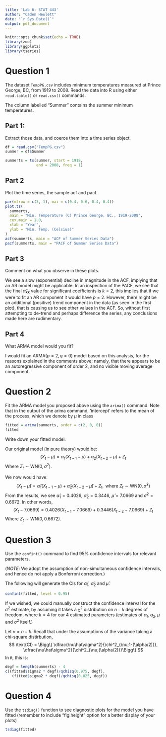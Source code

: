 ```yaml
---
title: 'Lab 6: STAT 443'
author: "Caden Hewlett"
date: "`r Sys.Date()`"
output: pdf_document
---
```


```r
knitr::opts_chunk$set(echo = TRUE)
library(zoo)
library(ggplot2)
library(tseries)
```

# Question 1

The dataset `TempPG.csv` includes minimum temperatures measured at Prince George, BC,
from 1919 to 2008. Read the data into R using either `read.table()` or `read.csv()` commands.


The column labelled “Summer” contains the summer minimum temperatures.

## Part 1: 

Extract those data, and coerce them into a time series object.

```r
df = read.csv("TempPG.csv")
summer = df$Summer

summerts = ts(summer, start = 1918,
              end = 2008, freq = 1)
```

## Part 2

Plot the time series, the sample acf and pacf.

```r
par(mfrow = c(3, 1), mai = c(0.4, 0.6, 0.4, 0.4))
plot.ts(
  summerts,
  main = "Min. Temperature (C) Prince George, BC., 1919-2008",
  cex.main = 1.0,
  xlab = "Year",
  ylab = "Min. Temp. (Celsius)"
)
acf(summerts, main = "ACF of Summer Series Data")
pacf(summerts, main = "PACF of Summer Series Data")
```

## Part 3

Comment on what you observe in these plots.

We see a slow (exponential) decline in magnitude in the ACF, implying that an AR model might be applicable. In an inspection of the PACF, we see that the final $\hat\alpha_{kk}$ value for significant coefficients is $k = 2$, this implies that if we were to fit an AR component it would have $p = 2$. However, there might be an additional (positive) trend component in the data (as seen in the first plot), that is causing us to see other values in the ACF. So, without first attempting to de-trend and perhaps difference the series, any conclusions made here are rudimentary.

## Part 4

What ARMA model would you fit?

I would fit an ARMA$(p = 2, q = 0)$ model based on this analysis, for the reasons explained in the comments above; namely, that there appears to be an autoregressive component of order 2, and no visible moving average component.

# Question 2

Fit the ARMA model you proposed above using the `arima()` command. Note that in the output of the arima command, ’intercept’ refers to the mean of the process,
which we denote by $\mu$ in class

```r
fitted = arima(summerts, order = c(2, 0, 0))
fitted
```

Write down your fitted model.

Our original model (in pure theory) would be:
$$
(X_t - \mu)= \alpha_1(X_{t-1} - \mu) + \alpha_2(X_{t-2} - \mu) + Z_t 
$$
Where $Z_t \sim \text{WN}(0, \sigma^2)$.

We now would have:
$$
(X_t - \hat\mu)= \hat\alpha_1(X_{t-1} - \mu) + \hat\alpha_2(X_{t-2} - \hat\mu) + Z_t , \text{ where } Z_t \sim \text{WN}(0, \hat\sigma^2)
$$
From the results, we see $\hat\alpha_1 = 0.4026$, $\hat\alpha_2 = 0.3446$, $\hat\mu = 7.0669$ and $\hat\sigma^2 = 0.6672$. In other words,
$$
(X_t - 7.0669)= 0.4026(X_{t-1} - 7.0669) + 0.3446(X_{t-2} - 7.0669) + Z_t
$$
Where $Z_t \sim \text{WN}(0, 0.6672)$.

# Question 3

Use the `confint()` command to find 95% confidence intervals for relevant parameters.

(*NOTE*: We adopt the assumption of non-simultaneous confidence intervals, and hence do not apply a Bonferroni correction.)

The following will generate the CIs for $\hat\alpha_1$, $\hat\alpha_2$ and $\hat\mu$.
```r
confint(fitted, level = 0.95)
```

If we wished, we could manually construct the confidence interval for the $\hat\sigma^2$ estimate, by assuming it takes a $\chi^2$ distribution on $n - k$ degrees of freedom, where $k = 4$ for our 4 estimated parameters (estimates of $\alpha_1, \alpha_2, \mu$ and $\sigma^2$ itself.)

Let $\nu = n - k$. Recall that under the assumptions of the variance taking a chi-square distirbution,
$$
\text{CI} = \Bigg\{ \dfrac{\nu\hat\sigma^2}{\chi^2_{\nu;1-(\alpha/2)}},  \dfrac{\nu\hat\sigma^2}{\chi^2_{\nu;(\alpha/2)}}\Bigg\}
$$
In `R`, this is:
```r
degf = length(summerts) - 4
c((fitted$sigma2 * degf)/qchisq(0.975, degf),
   (fitted$sigma2 * degf)/qchisq(0.025, degf))
```

# Question 4

Use the `tsdiag()` function to see diagnostic plots for the model you have fitted (remember
to include “fig.height” option for a better display of your plots)

```r
tsdiag(fitted)
```